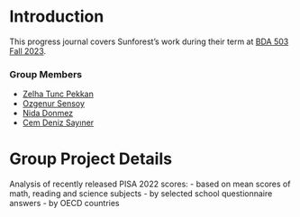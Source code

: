 # Introduction {.unnumbered}

<!-- DO NOT TOUCH THIS PART EXCEPT FILLING YOUR OR YOUR GROUP's NAME -->

This progress journal covers Sunforest's work during their term at [BDA 503 Fall 2023](https://mef-bda503.github.io/fall23/).

### Group Members {-}

* [Zelha Tunc Pekkan](https://pjournal.github.io/mef07-Zelha2024)  
* [Ozgenur Sensoy](https://pjournal.github.io/mef07-ozgenursensoy)
* [Nida Donmez](https://pjournal.github.io/mef07-nida-91)
* [Cem Deniz Sayıner](https://pjournal.github.io/mef07-cmdnz)


# Group Project Details

Analysis of recently released PISA 2022 scores:
- based on mean scores of math, reading and science subjects
- by selected school questionnaire answers
- by OECD countries
